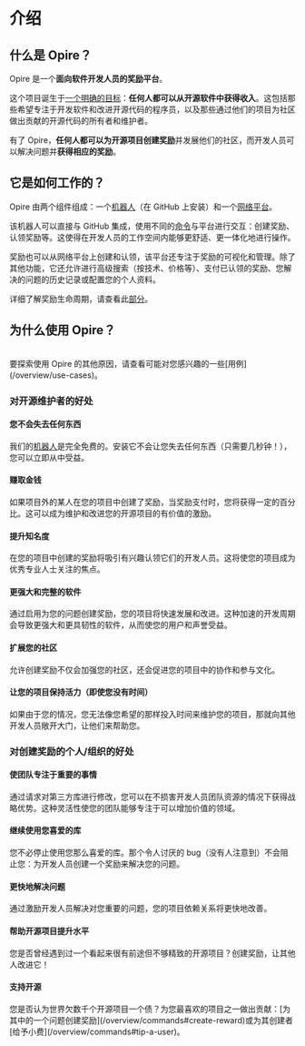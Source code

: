 
# 介绍

## 什么是 Opire？

Opire 是一个**面向软件开发人员的奖励平台**。

这个项目诞生于<u>一个明确的目标</u>：**任何人都可以从开源软件中获得收入**。这包括那些希望专注于开发软件和改进开源代码的程序员，以及那些通过他们的项目为社区做出贡献的开源代码的所有者和维护者。

有了 Opire，**任何人都可以为开源项目创建奖励**并发展他们的社区，而开发人员可以解决问题并**获得相应的奖励**。

## 它是如何工作的？

Opire 由两个组件组成：一个[机器人](/overview/install-bot)（在 GitHub 上安装）和一个[网络平台](https://app.opire.dev)。

该机器人可以直接与 GitHub 集成，使用不同的[命令](/overview/commands)与平台进行交互：创建奖励、认领奖励等。这使得在开发人员的工作空间内能够更舒适、更一体化地进行操作。

奖励也可以从网络平台上创建和认领，该平台还专注于奖励的可视化和管理。除了其他功能，它还允许进行高级搜索（按技术、价格等）、支付已认领的奖励、您解决的问题的历史记录或配置您的个人资料。

详细了解奖励生命周期，请查看此[部分](/rewards/lifecycle)。

## 为什么使用 Opire？

<br/>
<InfoPanel>要探索使用 Opire 的其他原因，请查看可能对您感兴趣的一些[用例](/overview/use-cases)。</InfoPanel>

### 对开源维护者的好处

#### 您不会失去任何东西
<DimmedText>我们的[机器人](/overview/install-bot)是完全免费的。安装它不会让您失去任何东西（只需要几秒钟！），您可以立即从中受益。</DimmedText>

#### 赚取金钱
<DimmedText>如果项目外的某人在您的项目中创建了奖励，当奖励支付时，您将获得一定的百分比。这可以成为维护和改进您的开源项目的有价值的激励。</DimmedText>

#### 提升知名度
<DimmedText>在您的项目中创建的奖励将吸引有兴趣认领它们的开发人员。这将使您的项目成为优秀专业人士关注的焦点。</DimmedText>

#### 更强大和完整的软件
<DimmedText>通过启用为您的问题创建奖励，您的项目将快速发展和改进。这种加速的开发周期会导致更强大和更具韧性的软件，从而使您的用户和声誉受益。</DimmedText>

#### 扩展您的社区
<DimmedText>允许创建奖励不仅会加强您的社区，还会促进您的项目中的协作和参与文化。</DimmedText>

#### 让您的项目保持活力（即使您没有时间）
<DimmedText>如果由于您的情况，您无法像您希望的那样投入时间来维护您的项目，那就向其他开发人员敞开大门，让他们来帮助您。</DimmedText>

### 对创建奖励的个人/组织的好处

#### 使团队专注于重要的事情
<DimmedText>
通过请求对第三方库进行修改，您可以在不损害开发人员团队资源的情况下获得战略优势。这种灵活性使您的团队能够专注于可以增加价值的领域。
</DimmedText>

#### 继续使用您喜爱的库
<DimmedText>
您不必停止使用您那么喜爱的库。那个令人讨厌的 bug（没有人注意到）不会阻止您：为开发人员创建一个奖励来解决您的问题。
</DimmedText>

#### 更快地解决问题
<DimmedText>
通过激励开发人员解决对您重要的问题，您的项目依赖关系将更快地改善。
</DimmedText>

#### 帮助开源项目提升水平
<DimmedText>
您是否曾经遇到过一个看起来很有前途但不够精致的开源项目？创建奖励，让其他人改进它！
</DimmedText>

#### 支持开源
<DimmedText>
您是否认为世界欠数千个开源项目一个债？为您最喜欢的项目之一做出贡献：[为其中的一个问题创建奖励](/overview/commands#create-reward)或为其创建者[给予小费](/overview/commands#tip-a-user)。
</DimmedText>
